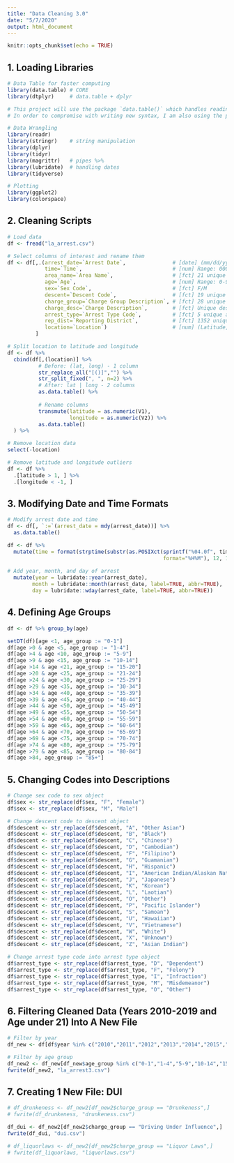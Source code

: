 ```yaml
---
title: "Data Cleaning 3.0"
date: "5/7/2020"
output: html_document
---
```


```r
knitr::opts_chunk$set(echo = TRUE)
```

## 1. Loading Libraries
```r
# Data Table for faster computing
library(data.table) # CORE
library(dtplyr)     # data.table + dplyr

# This project will use the package `data.table()` which handles reading data much faster than `data.frame()` or `tibble()`. 
# In order to compromise with writing new syntax, I am also using the package `dtplyr()` which is a wrapper for `data.table()` but with the same syntax as `dplyr()`.

# Data Wrangling
library(readr)
library(stringr)    # string manipulation
library(dplyr)
library(tidyr) 
library(magrittr)   # pipes %>% 
library(lubridate)  # handling dates
library(tidyverse)

# Plotting
library(ggplot2)
library(colorspace)
```

## 2. Cleaning Scripts
```r
# Load data
df <- fread("la_arrest.csv")

# Select columns of interest and rename them
df <- df[,.(arrest_date=`Arrest Date`,               # [date] (mm/dd/yyyy)
            time=`Time`,                             # [num] Range: 0000-2400
            area_name=`Area Name`,                   # [fct] 21 unique LA patrol areas
            age=`Age`,                               # [num] Range: 0-97
            sex=`Sex Code`,                          # [fct] F/M
            descent=`Descent Code`,                  # [fct] 19 unique descents
            charge_group=`Charge Group Description`, # [fct] 28 unique charge groups
            charge_desc=`Charge Description`,        # [fct] Unique description that defines the charge provided
            arrest_type=`Arrest Type Code`,          # [fct] 5 unique arrest types
            rep_dist=`Reporting District`,           # [fct] 1352 unique LAPD reporting districts
            location=`Location`)                     # [num] (Latitude, Longitude)
         ]  

# Split location to latitude and longitude
df <- df %>% 
  cbind(df[,(location)] %>% 
          # Before: (lat, long) - 1 column
          str_replace_all("[()]","") %>% 
          str_split_fixed(", ", n=2) %>% 
          # After: lat | long - 2 columns
          as.data.table() %>% 
          
          # Rename columns
          transmute(latitude = as.numeric(V1), 
                    longitude = as.numeric(V2)) %>% 
          as.data.table()
  ) %>% 

# Remove location data
select(-location)

# Remove latitude and longitude outliers
df <- df %>% 
  .[latitude > 1, ] %>% 
  .[longitude < -1, ]
```

## 3. Modifying Date and Time Formats
```r
# Modify arrest date and time
df <- df[, `:=`(arrest_date = mdy(arrest_date))] %>% 
  as.data.table()

df <- df %>% 
  mutate(time = format(strptime(substr(as.POSIXct(sprintf("%04.0f", time), 
                                                  format="%H%M"), 12, 16), '%H:%M'), '%I:%M %p')) %>%
  
# Add year, month, and day of arrest
  mutate(year = lubridate::year(arrest_date),
        month = lubridate::month(arrest_date, label=TRUE, abbr=TRUE), 
        day = lubridate::wday(arrest_date, label=TRUE, abbr=TRUE)) 
```

## 4. Defining Age Groups
```r
df <- df %>% group_by(age)

setDT(df)[age <1, age_group := "0-1"]
df[age >0 & age <5, age_group := "1-4"]
df[age >4 & age <10, age_group := "5-9"]
df[age >9 & age <15, age_group := "10-14"]
df[age >14 & age <21, age_group := "15-20"]
df[age >20 & age <25, age_group := "21-24"]
df[age >24 & age <30, age_group := "25-29"]
df[age >29 & age <35, age_group := "30-34"]
df[age >34 & age <40, age_group := "35-39"]
df[age >39 & age <45, age_group := "40-44"]
df[age >44 & age <50, age_group := "45-49"]
df[age >49 & age <55, age_group := "50-54"]
df[age >54 & age <60, age_group := "55-59"]
df[age >59 & age <65, age_group := "60-64"]
df[age >64 & age <70, age_group := "65-69"]
df[age >69 & age <75, age_group := "70-74"]
df[age >74 & age <80, age_group := "75-79"]
df[age >79 & age <85, age_group := "80-84"]
df[age >84, age_group := "85+"]
```

## 5. Changing Codes into Descriptions
```r
# Change sex code to sex object
df$sex <- str_replace(df$sex, "F", "Female")
df$sex <- str_replace(df$sex, "M", "Male")

# Change descent code to descent object
df$descent <- str_replace(df$descent, "A", "Other Asian")
df$descent <- str_replace(df$descent, "B", "Black")
df$descent <- str_replace(df$descent, "C", "Chinese")
df$descent <- str_replace(df$descent, "D", "Cambodian")
df$descent <- str_replace(df$descent, "F", "Filipino")
df$descent <- str_replace(df$descent, "G", "Guamanian")
df$descent <- str_replace(df$descent, "H", "Hispanic")
df$descent <- str_replace(df$descent, "I", "American Indian/Alaskan Native")
df$descent <- str_replace(df$descent, "J", "Japanese")
df$descent <- str_replace(df$descent, "K", "Korean")
df$descent <- str_replace(df$descent, "L", "Laotian")
df$descent <- str_replace(df$descent, "O", "Other")
df$descent <- str_replace(df$descent, "P", "Pacific Islander")
df$descent <- str_replace(df$descent, "S", "Samoan")
df$descent <- str_replace(df$descent, "U", "Hawaiian")
df$descent <- str_replace(df$descent, "V", "Vietnamese")
df$descent <- str_replace(df$descent, "W", "White")
df$descent <- str_replace(df$descent, "X", "Unknown")
df$descent <- str_replace(df$descent, "Z", "Asian Indian")

# Change arrest type code into arrest type object
df$arrest_type <- str_replace(df$arrest_type, "D", "Dependent")
df$arrest_type <- str_replace(df$arrest_type, "F", "Felony")
df$arrest_type <- str_replace(df$arrest_type, "I", "Infraction")
df$arrest_type <- str_replace(df$arrest_type, "M", "Misdemeanor")
df$arrest_type <- str_replace(df$arrest_type, "O", "Other")
```

## 6. Filtering Cleaned Data (Years 2010-2019 and Age under 21) Into A New File
```r
# Filter by year
df_new <- df[df$year %in% c("2010","2011","2012","2013","2014","2015","2016","2017","2018","2019"),]

# Filter by age group
df_new2 <- df_new[df_new$age_group %in% c("0-1","1-4","5-9","10-14","15-20"),]
fwrite(df_new2, "la_arrest3.csv")
```

## 7. Creating 1 New File: DUI
```r
# df_drunkeness <- df_new2[df_new2$charge_group == "Drunkeness",]
# fwrite(df_drunkeness, "drunkeness.csv")

df_dui <- df_new2[df_new2$charge_group == "Driving Under Influence",]
fwrite(df_dui, "dui.csv")

# df_liquorlaws <- df_new2[df_new2$charge_group == "Liquor Laws",]
# fwrite(df_liquorlaws, "liquorlaws.csv")
```
